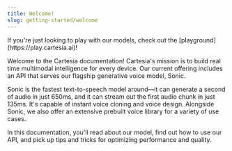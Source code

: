 ```yaml
---
title: Welcome!
slug: getting-started/welcome
---
```



<Tip>
If you're just looking to play with our models, check out the [playground](https://play.cartesia.ai)!
</Tip>

Welcome to the Cartesia documentation! Cartesia's mission is to build real time multimodal intelligence for every device. Our current offering includes an API that serves our flagship generative voice model, Sonic.

Sonic is the fastest text-to-speech model around—it can generate a second of audio in just 650ms, and it can stream out the first audio chunk in just 135ms. It's capable of instant voice cloning and voice design. Alongside Sonic, we also offer an extensive prebuilt voice library for a variety of use cases.

In this documentation, you'll read about our model, find out how to use our API, and pick up tips and tricks for optimizing performance and quality.
